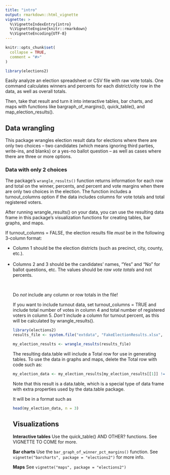 ```yaml
---
title: "intro"
output: rmarkdown::html_vignette
vignette: >
  %\VignetteIndexEntry{intro}
  %\VignetteEngine{knitr::rmarkdown}
  %\VignetteEncoding{UTF-8}
---
```


```r
knitr::opts_chunk$set(
  collapse = TRUE,
  comment = "#>"
)
```

```r
library(elections2)
```

Easily analyze an election spreadsheet or CSV file with raw vote totals. One command calculates winners and percents for each district/city row in the data, as well as overall totals.

Then, take that result and turn it into interactive tables, bar charts, and maps with functions like bargraph_of_margins(), quick_table(), and map_election_results().

## Data wrangling

This package wrangles election result data for elections where there are only two choices -- two candidates (which means ignoring third parties, write-ins, and blanks) or a yes-no ballot question -- as well as cases where there are three or more options.

### Data with only 2 choices

The package's `wrangle_results()` function returns information for each row and total on the winner, percents, and percent and vote margins when there are only two choices in the election. The function includes a turnout_columns option if the data includes columns for vote totals and total registered voters.

After running wrangle_results() on your data, you can use the resulting data frame in this package's visualization functions for creating tables, bar graphs, and maps.

If turnout_columns = FALSE, the election results file _must_ be in the following 3-column format:

<ul><li>Column 1 should be the election districts (such as precinct, city, county, etc.).</li><br />
<li>Columns 2 and 3 should be the candidates' names, "Yes" and "No" for ballot questions, etc. The values should be _raw vote totals_ and not percents.</li></br />

Do _not_ include any column or row totals in the file!

If you want to include turnout data, set turnout_columns = TRUE and include total number of votes in column 4 and total number of registered voters in column 5. _Don't_ include a column for turnout percent, as this will be calculated by wrangle_results().

```r
library(elections2)
results_file <- system.file("extdata", "FakeElectionResults.xlsx", package = "elections2")

my_election_results <- wrangle_results(results_file)

```

The resulting data.table will include a Total row for use in generating tables. To use the data in graphs and maps, delete the Total row with code such as:

```r

my_election_data <- my_election_results[my_election_results[[1]] != "Total"]

```

Note that this result is a data.table, which is a special type of data frame with extra properties used by the data.table package. 

It will be in a format such as

```r
head(my_election_data, n = 3)

```

## Visualizations

**Interactive tables** Use the quick_table() AND OTHER? functions. See VIGNETTE TO COME for more.

**Bar charts** Use the `bar_graph_of_winner_pct_margins()` function. See `vignette("barcharts", package = "elections2")` for more info.

**Maps** See `vignette("maps", package = "elections2")`


